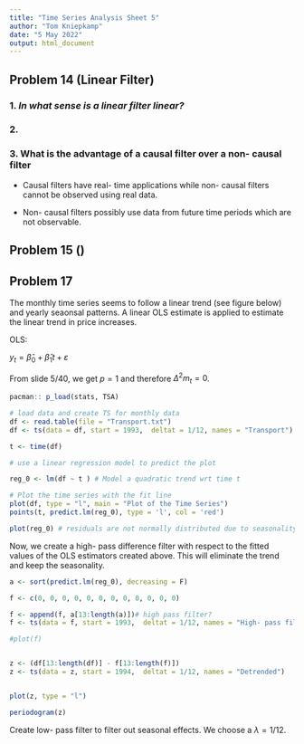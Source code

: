 ```yaml
---
title: "Time Series Analysis Sheet 5"
author: "Tom Kniepkamp"
date: "5 May 2022"
output: html_document
---
```


## Problem 14 (Linear Filter)

### 1. *In what sense is a linear filter linear?*

### 2. 

### 3. What is the advantage of a causal filter over a non- causal filter

- Causal filters have real- time applications while non- causal filters cannot be observed using real data.

- Non- causal filters possibly use data from future time periods which are not observable. 

## Problem 15 ()


## Problem 17 

The monthly time series seems to follow a linear trend (see figure below) and 
yearly seaonsal patterns. A linear OLS estimate is applied to estimate the linear trend in price increases. 

OLS: 

$y_t = \hat{\beta}_0 + \hat{\beta}_1 t + \varepsilon$

From slide 5/40, we get $p = 1$ and therefore $\Delta^2 m_t = 0$.

```r
pacman:: p_load(stats, TSA)
```



```r
# load data and create TS for monthly data
df <- read.table(file = "Transport.txt")
df <- ts(data = df, start = 1993,  deltat = 1/12, names = "Transport")

t <- time(df) 

# use a linear regression model to predict the plot

reg_0 <- lm(df ~ t ) # Model a quadratic trend wrt time t

# Plot the time series with the fit line
plot(df, type = "l", main = "Plot of the Time Series")
points(t, predict.lm(reg_0), type = 'l', col = 'red')
```

```r
plot(reg_0) # residuals are not normally distributed due to seasonality

```


Now, we create a high- pass difference filter with respect to the fitted values
of the OLS estimators created above. This will eliminate the trend and keep the 
seasonality. 

```r
a <- sort(predict.lm(reg_0), decreasing = F)

f <- c(0, 0, 0, 0, 0, 0, 0, 0, 0, 0, 0, 0)

f <- append(f, a[13:length(a)])# high pass filter?
f <- ts(data = f, start = 1993,  deltat = 1/12, names = "High- pass filter")

#plot(f)


z <- (df[13:length(df)] - f[13:length(f)])
z <- ts(data = z, start = 1994,  deltat = 1/12, names = "Detrended")


plot(z, type = "l")

periodogram(z)

```
Create low- pass filter to filter out seasonal effects. We choose a $\lambda = 1/12$. 

```r

```




